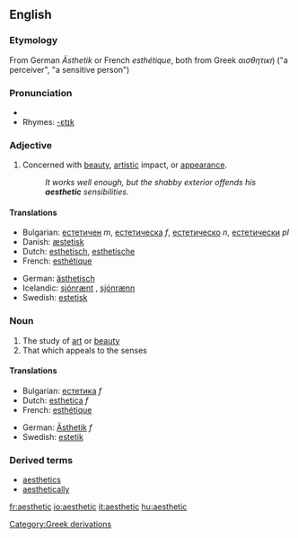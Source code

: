 ==English==
===Etymology===
From German ''Ästhetik'' or French ''esthétique'', both from Greek ''αισθητική'' ("a perceiver", "a sensitive person")

===Pronunciation===
*{{audio|en-us-aesthetic.ogg|Audio (US)}}
*Rhymes: [[Rhymes:English:-ɛtɪk|-ɛtɪk]]

===Adjective===
{{en-adj-more}}

#Concerned with [[beauty]], [[artistic]] impact, or [[appearance]].
#:''It works well enough, but the shabby exterior offends his '''aesthetic''' sensibilities.''

====Translations====
{{top}}
*Bulgarian: [[естетичен]] ''m'', [[естетическа]] ''f'', [[естетическо]] ''n'', [[естетически]] ''pl''
*Danish: [[æstetisk]]
*Dutch: [[esthetisch]], [[esthetische]]
*French: [[esthétique]]
{{mid}}
*German: [[ästhetisch]]
*Icelandic: [[sjónrænt]] {{n}}, [[sjónrænn]] {{m}} 
*Swedish: [[estetisk]]
{{bottom}}

===Noun===
{{en-noun}}

#The study of [[art]] or [[beauty]]
#That which appeals to the senses

====Translations====
{{top}}
*Bulgarian: [[естетика]] ''f''
*Dutch: [[esthetica]] ''f''
*French: [[esthétique]]
{{mid}}
*German: [[Ästhetik]] ''f''
*Swedish: [[estetik]]
{{bottom}}

===Derived terms===
*[[aesthetics]]
*[[aesthetically]]

[[Category:Greek derivations]]

[[fr:aesthetic]]
[[io:aesthetic]]
[[it:aesthetic]]
[[hu:aesthetic]]
